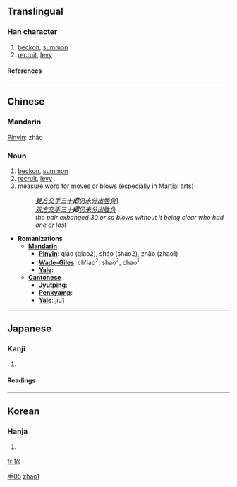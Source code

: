 {{zh-hanzi|{{zh-lookup|招}}}}

==Translingual==
===Han character===
{{Han char|rn=64|rad=手|as=05|sn=8|four=5706<sub>2</sub>|canj=手尸竹口 (QSHR)}}
# [[beckon]], [[summon]]
# [[recruit]], [[levy]]
====References====
{{Han ref|kx=0427.010|dkj=11968|dj=0775.050|hdz=31860.070|uh=62DB|ud=25307|bh=A9DB|bd=43483}}
----
==Chinese==
===Mandarin===
[[Pinyin]]: zhāo
===Noun===
# [[beckon]], [[summon]]
# [[recruit]], [[levy]]
# measure word for moves or blows (especially in Martial arts)
#: ''[[雙方]][[交]][[手]][[三]][[十]]'''招'''[[仍]][[未]][[分]][[出]][[勝]][[負]]''[http://140.111.34.46/cgi-bin/dict/GetContent.cgi?Database=dict&DocNum=106956&GraphicWord=yes&QueryString=招]
#: ''[[双方]][[交]][[手]][[三]][[十]]'''招'''[[仍]][[未]][[分]][[出]][[胜]][[负]]''
#: ''the pair exhanged 30 or so blows without it being clear who had one or lost''

* '''Romanizations'''
** '''[[Mandarin]]'''
*** '''[[Pinyin]]''': qiáo (qiao2), sháo (shao2), zhāo (zhao1)
*** '''[[Wade-Giles]]''': ch'iao<sup>2</sup>, shao<sup>2</sup>, chao<sup>1</sup>
*** '''[[Yale]]''': 
** '''[[Cantonese]]'''
*** '''[[Jyutping]]''':
*** '''[[Penkyamp]]''': 
*** '''[[Yale]]''': jiu1



[[Category:zh-tw:Martial arts|手05]]
[[Category:zh-cn:Martial arts|zhao1]]
----
==Japanese==
===Kanji===
{{ja-kanji|grade=5|rs=手05}}
# {{defn|Japanese}} 
====Readings====
{{ja-readings|on=[[しょう]] (shō), [[きょう]] (kyō)|kun=[[まねく]] (maneku), [[まねき]] (maneki)}}
----
==Korean==
===Hanja===
{{ko-hanja|hangeul=[[초]], [[교]]|eumhun=|rv=cho, gyo|mr=ch'o, kyo|y=cho, kyo}}
# {{defn|Korean}}

[[fr:招]]